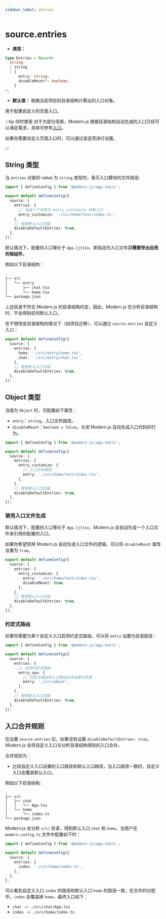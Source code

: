 ```yaml
---
sidebar_label: entries
---
```


# source.entries

- **类型：**

```ts
type Entries = Record<
  string,
  | string
  | {
      entry: string;
      disableMount?: boolean;
    }
>;
```

- **默认值：** 根据当前项目的目录结构计算出的入口对象。

用于配置自定义的页面入口。

:::tip 何时使用
对于大部分场景，Modern.js 根据目录结构自动生成的入口已经可以满足需求，具体可参考[入口](/guides/concept/entries)。

如果你需要自定义页面入口时，可以通过该选项进行设置。

:::

## String 类型

当 `entries` 对象的 value 为 `string` 类型时，表示入口模块的文件路径:

```ts title="modern.config.ts"
import { defineConfig } from '@modern-js/app-tools';

export default defineConfig({
  source: {
    entries: {
      // 指定一个名称为 entry_customize 的新入口
      entry_customize: './src/home/test/index.ts',
    },
    // 禁用默认入口扫描
    disableDefaultEntries: true,
  },
});
```

默认情况下，配置的入口等价于 `App.[jt]sx`，即指定的入口文件**只需要导出应用的根组件**。

例如以下目录结构：

```bash
.
├── src
│   └── entry
│       ├── chat.tsx
│       └── home.tsx
└── package.json
```

上述目录不符合 Modern.js 的目录结构约定，因此，Modern.js 在分析目录结构时，不会得到任何默认入口。

在不想改变目录结构的情况下（如项目迁移），可以通过 `source.entries` 自定义入口：

```ts title="modern.config.ts"
export default defineConfig({
  source: {
    entries: {
      home: './src/entry/home.tsx',
      chat: './src/entry/chat.tsx',
    },
    // 禁用默认入口扫描
    disableDefaultEntries: true,
  },
});
```

## Object 类型

当值为 `Object` 时，可配置如下属性：

- `entry`：`string`，入口文件路径。
- `disableMount`：`boolean = false`，关闭 Modern.js 自动生成入口代码的行为。

```ts title="modern.config.ts"
import { defineConfig } from '@modern-js/app-tools';

export default defineConfig({
  source: {
    entries: {
      entry_customize: {
        // 入口文件路径
        entry: './src/home/test/index.tsx',
      },
    },
    // 禁用默认入口扫描
    disableDefaultEntries: true,
  },
});
```

### 禁用入口文件生成

默认情况下，配置的入口等价于 `App.[jt]sx`，Modern.js 会自动生成一个入口文件来引用你配置的入口。

如果你希望禁用 Modern.js 自动生成入口文件的逻辑，可以将 `disableMount` 属性设置为 `true`。

```ts title="modern.config.ts"
export default defineConfig({
  source: {
    entries: {
      entry_customize: {
        entry: './src/home/test/index.tsx',
        disableMount: true,
      },
    },
    // 禁用默认入口扫描
    disableDefaultEntries: true,
  },
});
```

### 约定式路由

如果你需要为某个自定义入口启用约定式路由，可以将 `entry` 设置为目录路径：

```ts title="modern.config.ts"
import { defineConfig } from '@modern-js/app-tools';

export default defineConfig({
  source: {
    entries: {
      // 启用约定式路由
      entry_spa: {
        // 约定式路由的入口路径必须设置为目录
        entry: './src/about',
      },
    },
    // 禁用默认入口扫描
    disableDefaultEntries: true,
  },
});
```

## 入口合并规则

在设置 `source.entries` 后，如果没有设置 `disableDefaultEntries: true`，Modern.js 会将自定义入口与分析目录结构得到的入口合并。

合并规则为：

- 比较自定义入口设置的入口路径和默认入口路径，当入口路径一致时，自定义入口会覆盖默认入口。

例如以下目录结构:

```
.
├── src
│   ├── chat
│   │   └── App.tsx
│   └── home
│       └── index.ts
└── package.json
```

Modern.js 会分析 `src/` 目录，得到默认入口 `chat` 和 `home`。当用户在 `modern.config.ts` 文件中配置如下时：

```ts title="modern.config.ts"
import { defineConfig } from '@modern-js/app-tools';

export default defineConfig({
  source: {
    entries: {
      index: './src/home/index.ts',
    },
  },
};
```

可以看到自定义入口 `index` 的路径和默认入口 `home` 的路径一致，在合并的过程中，`index` 会覆盖掉 `home`，最终入口如下：

- `chat -> ./src/chat/App.tsx`
- `index -> ./src/home/index.ts`
